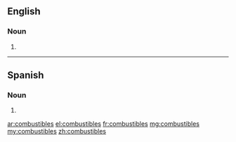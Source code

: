 ==English==

===Noun===
{{head|en}}

# {{plural of|combustible}}

----

==Spanish==

===Noun===
{{head|es|noun form|g=m-p}}
# {{plural of|combustible|lang=es|nocat=1}}

[[ar:combustibles]]
[[el:combustibles]]
[[fr:combustibles]]
[[mg:combustibles]]
[[my:combustibles]]
[[zh:combustibles]]